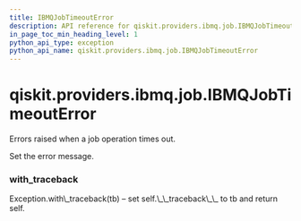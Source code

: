 ```yaml
---
title: IBMQJobTimeoutError
description: API reference for qiskit.providers.ibmq.job.IBMQJobTimeoutError
in_page_toc_min_heading_level: 1
python_api_type: exception
python_api_name: qiskit.providers.ibmq.job.IBMQJobTimeoutError
---
```


# qiskit.providers.ibmq.job.IBMQJobTimeoutError

<Class id="qiskit.providers.ibmq.job.IBMQJobTimeoutError" isDedicatedPage={true} github="https://github.com/qiskit/qiskit-ibmq-provider/tree/stable/0.15/qiskit/providers/ibmq/job/exceptions.py" signature="IBMQJobTimeoutError(*message)">
  Errors raised when a job operation times out.

  Set the error message.

  ### with\_traceback

  <Function id="qiskit.providers.ibmq.job.IBMQJobTimeoutError.with_traceback" signature="with_traceback()">
    Exception.with\_traceback(tb) – set self.\_\_traceback\_\_ to tb and return self.
  </Function>
</Class>

